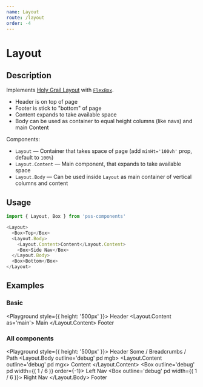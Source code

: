```yaml
---
name: Layout
route: /layout
order: -4
---
```



# Layout

## Description

Implements [Holy Grail Layout](https://en.wikipedia.org/wiki/Holy_grail_(web_design)) with [`FlexBox`](#/flex-box).

- Header is on top of page
- Footer is stick to "bottom" of page
- Content expands to take available space
- Body can be used as container to equal height columns (like navs) and main Content

Components:

- `Layout` — Container that takes space of page (add `minHt='100vh'` prop, default to `100%`)
- `Layout.Content` — Main component, that expands to take available space
- `Layout.Body` — Can be used inside `Layout` as main container of vertical columns and content

## Usage

```js
import { Layout, Box } from 'pss-components'
```

```js
<Layout>
  <Box>Top</Box>
  <Layout.Body>
    <Layout.Content>Content</Layout.Content>
    <Box>Side Nav</Box>
  </Layout.Body>
  <Box>Bottom</Box>
</Layout>
```

## Examples

### Basic

<Playground style={{ height: '500px' }}>
  <Layout>
    <Box as='header'>
      Header
    </Box>
    <Layout.Content as='main'>
      Main
    </Layout.Content>
    <Box as='footer'>
      Footer
    </Box>
  </Layout>
</Playground>

### All components

<Playground style={{ height: '500px' }}>
  <Layout outline='1px solid' pd>
    <Box outline='debug' pd mgb>
      Header
    </Box>
    <Box outline='debug' pd mgb>
      Some / Breadcrumbs / Path
    </Box>
    <Layout.Body outline='debug' pd mgb>
      <Layout.Content outline='debug' pd mgx>
        Content
      </Layout.Content>
      <Box outline='debug' pd width={( 1 / 6 )} order={-1}>
        Left Nav
      </Box>
      <Box outline='debug' pd width={( 1 / 6 )}>
        Right Nav
      </Box>
    </Layout.Body>
    <Box outline='debug' pd>
      Footer
    </Box>
  </Layout>
</Playground>

